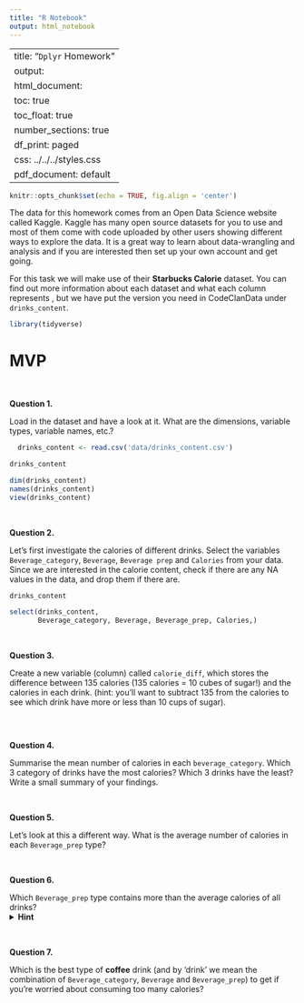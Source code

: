 ```yaml
---
title: "R Notebook"
output: html_notebook
---
```


---
title: "`Dplyr` Homework"
output:
  html_document:
    toc: true
    toc_float: true
    number_sections: true
    df_print: paged
    css: ../../../styles.css
  pdf_document: default
---


```r
knitr::opts_chunk$set(echo = TRUE, fig.align = 'center')
```


The data for this homework comes from an Open Data Science website called Kaggle. Kaggle has many open source datasets for you to use and most of them come with code uploaded by other users showing different ways to explore the data. It is a great way to learn about data-wrangling and analysis and if you are interested then set up your own account and get going. 

For this task we will make use of their **Starbucks Calorie** dataset. You can find out more information about each dataset and what each column represents \href{https://www.kaggle.com/starbucks/starbucks-menu}{https://www.kaggle.com/starbucks/starbucks-menu}, but we have put the version you need in CodeClanData under `drinks_content`. 


```r
library(tidyverse)
```

# MVP

<br>

**Question 1.**

Load in the dataset and have a look at it. What are the dimensions, variable types, variable names, etc.?

```r
  drinks_content <- read.csv('data/drinks_content.csv')

drinks_content

dim(drinks_content)
names(drinks_content)
view(drinks_content)

```


<br>

**Question 2.**

Let's first investigate the calories of different drinks. Select the variables `Beverage_category`, `Beverage`, `Beverage prep` and `Calories` from your data. Since we are interested in the calorie content, check if there are any NA values in the data, and drop them if there are.   

```r
drinks_content

select(drinks_content, 
       Beverage_category, Beverage, Beverage_prep, Calories,)
```


<br>


**Question 3.**

Create a new variable (column) called `calorie_diff`, which stores the difference between 135 calories (135 calories = 10 cubes of sugar!) and the calories in each drink.
(hint: you'll want to subtract 135 from the calories to see which drink have more or less than 10 cups of sugar).

```r


```


<br>


**Question 4.**

Summarise the mean number of calories in each `beverage_category`.  Which 3 category of drinks have the most calories? Which 3 drinks have the least? Write a small summary of your findings.  

<br>


**Question 5.**

Let's look at this a different way. What is the average number of calories in each `Beverage_prep` type?  

<br>

**Question 6.**

Which `Beverage_prep` type contains more than the average calories of all drinks?   
<details>
<summary>**Hint**</summary>: to answer this, you'll have to first figure out what the average calories across all drinks are, and then use that as a filter for the grouped `Beverage_prep` data.
</details>

<br>

**Question 7.**

Which is the best type of **coffee** drink (and by 'drink' we mean the combination of `Beverage_category`, `Beverage` and `Beverage_prep`) to get if you're worried about consuming too many calories? 

<br>








